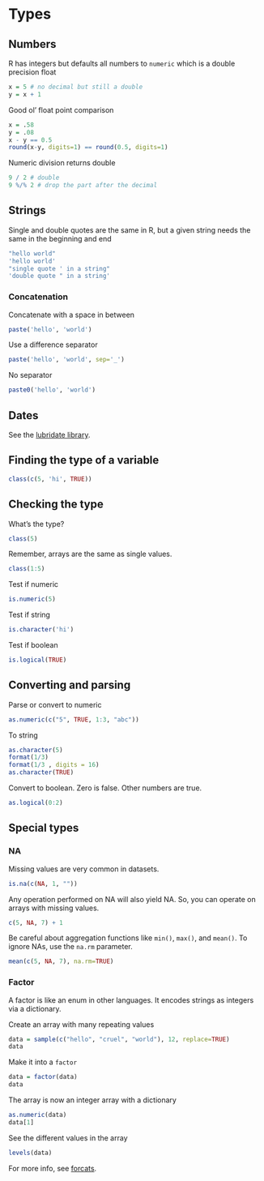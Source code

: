 # Types

## Numbers

R has integers but defaults all numbers to `numeric` which is a double precision float

```r
x = 5 # no decimal but still a double
y = x + 1
```

Good ol' float point comparison

```r
x = .58
y = .08
x - y == 0.5
round(x-y, digits=1) == round(0.5, digits=1)
```

Numeric division returns double

```r
9 / 2 # double
9 %/% 2 # drop the part after the decimal
```

## Strings

Single and double quotes are the same in R, but a given string needs the same in the beginning and end

```r
"hello world"
'hello world'
"single quote ' in a string"
'double quote " in a string'
```

### Concatenation

Concatenate with a space in between

```r
paste('hello', 'world')
```

Use a difference separator

```r
paste('hello', 'world', sep='_')
```

No separator

```r
paste0('hello', 'world')
```

## Dates

See the [lubridate library](https://lubridate.tidyverse.org/).

## Finding the type of a variable

```r
class(c(5, 'hi', TRUE))
```

## Checking the type

What's the type?

```r
class(5)
```

Remember, arrays are the same as single values.

```r
class(1:5)
```

Test if numeric

```r
is.numeric(5)
```

Test if string

```r
is.character('hi')
```

Test if boolean

```r
is.logical(TRUE)
```

## Converting and parsing

Parse or convert to numeric

```r
as.numeric(c("5", TRUE, 1:3, "abc"))
```

To string

```r
as.character(5)
format(1/3)
format(1/3 , digits = 16)
as.character(TRUE)
```

Convert to boolean. Zero is false. Other numbers are true.

```r
as.logical(0:2)
```

## Special types

### NA

Missing values are very common in datasets.

```r
is.na(c(NA, 1, ""))
```

Any operation performed on NA will also yield NA. So, you can operate on arrays with missing values.

```r
c(5, NA, 7) + 1
```

Be careful about aggregation functions like `min()`, `max()`, and `mean()`. To ignore NAs, use the `na.rm` parameter.

```r
mean(c(5, NA, 7), na.rm=TRUE)
```

### Factor

A factor is like an enum in other languages. It encodes strings as integers via a dictionary.

Create an array with many repeating values

```r
data = sample(c("hello", "cruel", "world"), 12, replace=TRUE)
data
```

Make it into a `factor`

```r
data = factor(data)
data
```

The array is now an integer array with a dictionary

```r
as.numeric(data)
data[1]
```

See the different values in the array

```r
levels(data)
```

For more info, see [forcats](https://forcats.tidyverse.org/).
